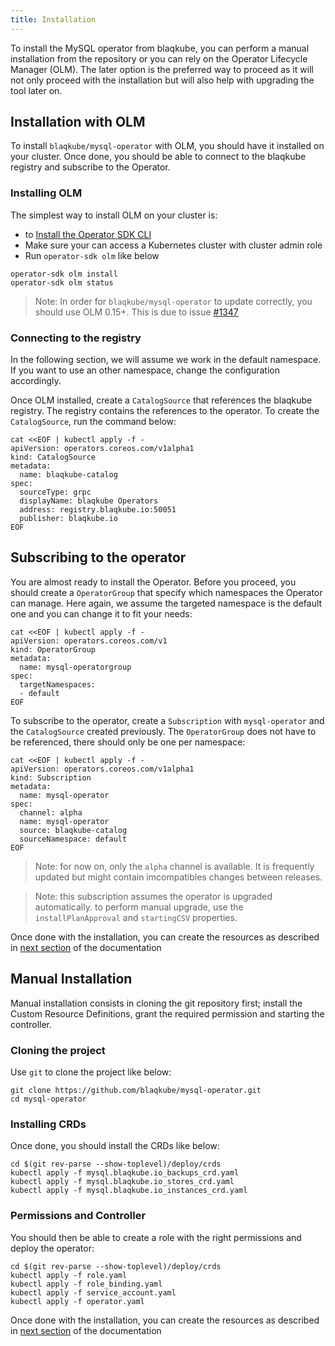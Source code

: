 ```yaml
---
title: Installation
---
```


To install the MySQL operator from blaqkube, you can perform a manual
installation from the repository or you can rely on the Operator Lifecycle
Manager (OLM). The later option is the preferred way to proceed as it will not
only proceed with the installation but will also help with upgrading the tool
later on.

## Installation with OLM

To install `blaqkube/mysql-operator` with OLM, you should have it installed on
your cluster. Once done, you should be able to connect to the blaqkube registry
and subscribe to the Operator.

### Installing OLM

The simplest way to install OLM on your cluster is:

- to [Install the Operator SDK CLI](https://sdk.operatorframework.io/docs/install-operator-sdk/)
- Make sure your can access a Kubernetes cluster with cluster admin role
- Run `operator-sdk olm` like below

```shell
operator-sdk olm install
operator-sdk olm status
```

> Note: In order for `blaqkube/mysql-operator` to update correctly, you should
> use OLM 0.15+. This is due to issue
> [#1347](https://github.com/operator-framework/operator-lifecycle-manager/issues/1347)

### Connecting to the registry

In the following section, we will assume we work in the default namespace. If you want
to use an other namespace, change the configuration accordingly.

Once OLM installed, create a `CatalogSource` that references the blaqkube registry. The
registry contains the references to the operator. To create the `CatalogSource`, run
the command below:

```shell
cat <<EOF | kubectl apply -f -
apiVersion: operators.coreos.com/v1alpha1
kind: CatalogSource
metadata:
  name: blaqkube-catalog
spec:
  sourceType: grpc
  displayName: blaqkube Operators
  address: registry.blaqkube.io:50051
  publisher: blaqkube.io
EOF
```

## Subscribing to the operator

You are almost ready to install the Operator. Before you proceed, you should
create a `OperatorGroup` that specify which namespaces the Operator can
manage. Here again, we assume the targeted namespace is the default one and
you can change it to fit your needs:

```shell
cat <<EOF | kubectl apply -f -
apiVersion: operators.coreos.com/v1
kind: OperatorGroup
metadata:
  name: mysql-operatorgroup
spec:
  targetNamespaces:
  - default
EOF
```

To subscribe to the operator, create a `Subscription` with `mysql-operator`
and the `CatalogSource` created previously. The `OperatorGroup` does not
have to be referenced, there should only be one per namespace:

```shell
cat <<EOF | kubectl apply -f -
apiVersion: operators.coreos.com/v1alpha1
kind: Subscription
metadata:
  name: mysql-operator
spec:
  channel: alpha
  name: mysql-operator
  source: blaqkube-catalog
  sourceNamespace: default
EOF
```

> Note: for now on, only the `alpha` channel is available. It is frequently
> updated but might contain imcompatibles changes between releases.

> Note: this subscription assumes the operator is upgraded automatically.
> to perform manual upgrade, use the `installPlanApproval` and `startingCSV`
> properties.

Once done with the installation, you can create the resources as described in
[next section](/use/resources) of the documentation

## Manual Installation

Manual installation consists in cloning the git repository first; install the
Custom Resource Definitions, grant the required permission and starting the
controller.

### Cloning the project

Use `git` to clone the project like below:

```shell
git clone https://github.com/blaqkube/mysql-operator.git
cd mysql-operator
```

### Installing CRDs

Once done, you should install the CRDs like below:

```shell
cd $(git rev-parse --show-toplevel)/deploy/crds
kubectl apply -f mysql.blaqkube.io_backups_crd.yaml
kubectl apply -f mysql.blaqkube.io_stores_crd.yaml
kubectl apply -f mysql.blaqkube.io_instances_crd.yaml
```

### Permissions and Controller

You should then be able to create a role with the right permissions and deploy
the operator:

```
cd $(git rev-parse --show-toplevel)/deploy/crds
kubectl apply -f role.yaml
kubectl apply -f role_binding.yaml
kubectl apply -f service_account.yaml
kubectl apply -f operator.yaml
```

Once done with the installation, you can create the resources as described in
[next section](/use/resources) of the documentation

